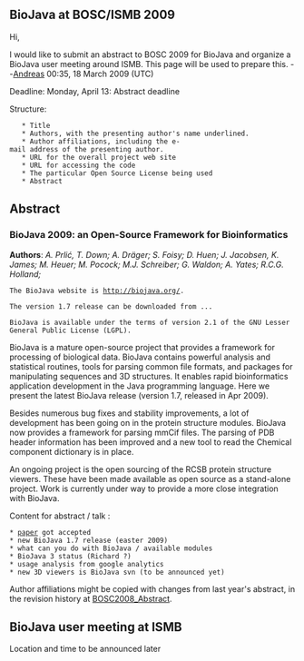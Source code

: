 == BioJava at BOSC/ISMB 2009 ==

Hi,

I would like to submit an abstract to BOSC 2009 for BioJava and organize a BioJava user meeting around ISMB. This page will be used to prepare this.
--[[User:Andreas|Andreas]] 00:35, 18 March 2009 (UTC)

Deadline:
Monday, April 13: Abstract deadline

Structure:

    * Title
    * Authors, with the presenting author's name underlined.
    * Author affiliations, including the e-mail address of the presenting author.
    * URL for the overall project web site
    * URL for accessing the code
    * The particular Open Source License being used 
    * Abstract


== Abstract ==
=== BioJava 2009:  an Open-Source Framework for Bioinformatics===

'''Authors''':
''A.  Prlić,  T. Down; A. Dräger; S. Foisy; D. Huen; J. Jacobsen, K. James;  M. Heuer;   M. Pocock;  M.J. Schreiber; G. Waldon; A. Yates; R.C.G. Holland;
''

 The BioJava website is http://biojava.org/. 

 The version 1.7 release can be downloaded from ...

 BioJava is available under the terms of version 2.1 of the GNU Lesser General Public License (LGPL).

BioJava is a mature open-source project that provides a framework for processing of biological data. BioJava contains powerful analysis and statistical routines, tools for parsing common file formats, and packages for manipulating sequences and 3D structures. It enables rapid bioinformatics application development in the Java programming language. Here we present the latest BioJava release (version 1.7, released in Apr 2009).


Besides numerous bug fixes and stability improvements, a lot of development has been going on in the protein structure modules. BioJava now provides a  framework for parsing mmCif files. The parsing of PDB header information has been improved and a new tool to read the Chemical component dictionary is in place. 


An ongoing project is the open sourcing of the RCSB protein structure viewers. These have been made available as open source as a stand-alone project. Work is currently under way to provide a more close integration with BioJava. 
 



Content for abstract / talk :

 * [http://bioinformatics.oxfordjournals.org/cgi/content/abstract/btn397v1?ijkey=jIKd6VUGPrgshbv&keytype=ref paper] got accepted
 * new BioJava 1.7 release (easter 2009)
 * what can you do with BioJava / available modules
 * BioJava 3 status (Richard ?) 
 * usage analysis from google analytics
 * new 3D viewers is BioJava svn (to be announced yet)

Author affiliations might be copied with changes from last year's abstract, in the revision history at [[BOSC2008_Abstract]].


== BioJava user meeting at ISMB ==

Location and time to be announced later